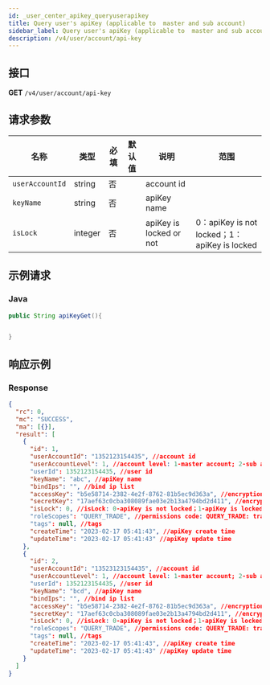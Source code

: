 ```yaml
---
id: _user_center_apikey_queryuserapikey
title: Query user's apiKey (applicable to  master and sub account)
sidebar_label: Query user's apiKey (applicable to  master and sub account)
description: /v4/user/account/api-key
---
```


## 接口

**GET** `/v4/user/account/api-key`

## 请求参数

| 名称 | 类型 | 必填 | 默认值 | 说明 | 范围 |
| --- | --- | --- | --- | --- | --- |
| `userAccountId` | string | 否 |  | account id |  |
| `keyName` | string | 否 |  | apiKey name |  |
| `isLock` | integer | 否 |  | apiKey is locked or not | 0：apiKey is not locked；1：apiKey is locked |

## 示例请求

### Java

```java
public String apiKeyGet(){


}
```

## 响应示例

### Response

```json
{
  "rc": 0,
  "mc": "SUCCESS",
  "ma": [{}],
  "result": [
    {
      "id": 1,
      "userAccountId": "1352123154435", //account id
      "userAccountLevel": 1, //account level: 1-master account; 2-sub account
      "userId": 1352123154435, //user id
      "keyName": "abc", //apiKey name
      "bindIps": "", //bind ip list
      "accessKey": "b5e58714-2382-4e2f-8762-81b5ec9d363a", //encryption key
      "secretKey": "17aef63c0cba308089fae03e2b13a4794bd2d411", //encryption string
      "isLock": 0, //isLock: 0-apiKey is not locked；1-apiKey is locked
      "roleScopes": "QUERY_TRADE", //permissions code: QUERY_TRADE: trade is enabled; QUERY_NO_TRADE: trade is not enabled
      "tags": null, //tags
      "createTime": "2023-02-17 05:41:43", //apiKey create time
      "updateTime": "2023-02-17 05:41:43" //apiKey update time
    },
    {
      "id": 2,
      "userAccountId": "13523123154435", //account id
      "userAccountLevel": 1, //account level: 1-master account; 2-sub account
      "userId": 1352123154435, //user id
      "keyName": "bcd", //apiKey name
      "bindIps": "", //bind ip list
      "accessKey": "b5e58714-2382-4e2f-8762-81b5ec9d363a", //encryption key
      "secretKey": "17aef63c0cba308089fae03e2b13a4794bd2d411", //encryption string
      "isLock": 0, //isLock: 0-apiKey is not locked；1-apiKey is locked
      "roleScopes": "QUERY_TRADE", //permissions code: QUERY_TRADE: trade is enabled; QUERY_NO_TRADE: trade is not enabled
      "tags": null, //tags
      "createTime": "2023-02-17 05:41:43", //apiKey create time
      "updateTime": "2023-02-17 05:41:43" //apiKey update time
    }
  ]
}
```
